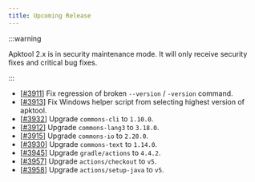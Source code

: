 ```yaml
---
title: Upcoming Release
---
```


:::warning

Apktool 2.x is in security maintenance mode. It will only receive security fixes and critical bug fixes.

:::

- [[#3911](https://github.com/iBotPeaches/Apktool/pull/3911)] Fix regression of broken `--version` / `-version` command.
- [[#3913](https://github.com/iBotPeaches/Apktool/pull/3913)] Fix Windows helper script from selecting highest version of apktool.
- [[#3932](https://github.com/iBotPeaches/Apktool/pull/3932)] Upgrade `commons-cli` to `1.10.0`.
- [[#3912](https://github.com/iBotPeaches/Apktool/pull/3912)] Upgrade `commons-lang3` to `3.18.0`.
- [[#3915](https://github.com/iBotPeaches/Apktool/pull/3915)] Upgrade `commons-io` to `2.20.0`.
- [[#3930](https://github.com/iBotPeaches/Apktool/pull/3930)] Upgrade `commons-text` to `1.14.0`.
- [[#3945](https://github.com/iBotPeaches/Apktool/pull/3945)] Upgrade `gradle/actions` to `4.4.2`.
- [[#3957](https://github.com/iBotPeaches/Apktool/pull/3957)] Upgrade `actions/checkout` to `v5`.
- [[#3958](https://github.com/iBotPeaches/Apktool/pull/3958)] Upgrade `actions/setup-java` to `v5`.
